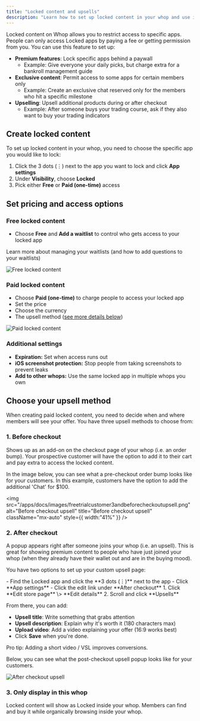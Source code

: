 ```yaml
---
title: "Locked content and upsells"
description: "Learn how to set up locked content in your whop and use it to upsell members"
---
```


Locked content on Whop allows you to restrict access to specific apps. People can only access Locked apps by paying a fee or getting permission from you. You can use this feature to set up:

- **Premium features**: Lock specific apps behind a paywall
  - Example: Give everyone your daily picks, but charge extra for a bankroll management guide
- **Exclusive content**: Permit access to some apps for certain members only
  - Example: Create an exclusive chat reserved only for the members who hit a specific milestone
- **Upselling**: Upsell additional products during or after checkout
  - Example: After someone buys your trading course, ask if they also want to buy your trading indicators

## Create locked content

To set up locked content in your whop, you need to choose the specific app you would like to lock:

1. Click the 3 dots (⋮) next to the app you want to lock and click **App settings**
2. Under **Visibility**, choose **Locked**
3. Pick either **Free** or **Paid (one-time)** access

## Set pricing and access options

### Free locked content

- Choose **Free** and **Add a waitlist** to control who gets access to your locked app

<Card title="Create a waitlist" icon="list" href="/manage-your-whop/create-waitlist">
  Learn more about managing your waitlists (and how to add questions to your waitlists)
</Card>

![Free locked content](/apps/docs/how-to-videos/lockedappfree720p30fps.gif)

### Paid locked content

- Choose **Paid (one-time)** to charge people to access your locked app
- Set the price
- Choose the currency
- The upsell method ([see more details below](#choose-your-upsell-method))

![Paid locked content](/apps/docs/how-to-videos/lockedapppaid720p30fps.gif)

### Additional settings

- **Expiration:** Set when access runs out
- **iOS screenshot protection:** Stop people from taking screenshots to prevent leaks
- **Add to other whops:** Use the same locked app in multiple whops you own

## Choose your upsell method

When creating paid locked content, you need to decide when and where members will see your offer. You have three upsell methods to choose from:

### 1. Before checkout

Shows up as an add-on on the checkout page of your whop (i.e. an order bump). Your prospective customer will have the option to add it to their cart and pay extra to access the locked content.

In the image below, you can see what a pre-checkout order bump looks like for your customers. In this example, customers have the option to add the additional 'Chat' for \$100.

<img
  src="/apps/docs/images/freetrialcustomer3andbeforecheckoutupsell.png"
  alt="Before checkout upsell"
  title="Before checkout upsell"
  className="mx-auto"
  style={{ width:"41%" }}
/>

### 2. After checkout

A popup appears right after someone joins your whop (i.e. an upsell). This is great for showing premium content to people who have just joined your whop (when they already have their wallet out and are in the buying mood).

You have two options to set up your custom upsell page:

<Tabs>
  <Tab title="Option 1">
    - Find the Locked app and click the **3 dots (⋮)** next to the app
    - Click **App settings**
    - Click the edit link under **After checkout**
  </Tab>
  <Tab title="Option 2">
    1. Click **Edit store page** \> **Edit details**
    2. Scroll and click **Upsells**
  </Tab>
</Tabs>

From there, you can add:

- **Upsell title**: Write something that grabs attention
- **Upsell description**: Explain why it's worth it (180 characters max)
- **Upload video**: Add a video explaining your offer (16:9 works best)
- Click **Save** when you're done.

<Tip>
  Pro tip: Adding a short video / VSL improves conversions.
</Tip>

Below, you can see what the post-checkout upsell popup looks like for your customers.

![After checkout upsell](/apps/docs/images/aftercheckoutupsell.png)

### 3. Only display in this whop

Locked content will show as Locked inside your whop. Members can find and buy it while organically browsing inside your whop.